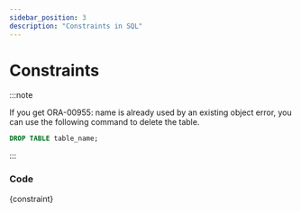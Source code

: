```yaml
---
sidebar_position: 3
description: "Constraints in SQL"
---
```



# Constraints

:::note

If you get ORA-00955: name is already used by an existing object error, you can use the following command to delete the table.

```sql
DROP TABLE table_name;
```

:::

### Code

<CodeBlock language="sql">{constraint}</CodeBlock>
